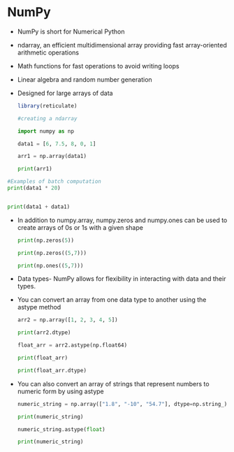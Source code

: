 # NumPy

-   NumPy is short for Numerical Python

-   ndarray, an efficient multidimensional array providing fast array-oriented arithmetic operations

-   Math functions for fast operations to avoid writing loops

-   Linear algebra and random number generation

-   Designed for large arrays of data

    ```r
    library(reticulate)
    ```

    ```python

    #creating a ndarray

    import numpy as np 

    data1 = [6, 7.5, 8, 0, 1]

    arr1 = np.array(data1)

    print(arr1)

    ```

```python

#Examples of batch computation 
print(data1 * 20)


print(data1 + data1)
```

-   In addition to numpy.array, numpy.zeros and numpy.ones can be used to create arrays of 0s or 1s with a given shape \

    ```python

    print(np.zeros(5))

    print(np.zeros((5,7)))

    print(np.ones((5,7)))
    ```

-   Data types- NumPy allows for flexibility in interacting with data and their types.

-   You can convert an array from one data type to another using the astype method

    ```python

    arr2 = np.array([1, 2, 3, 4, 5])

    print(arr2.dtype)

    float_arr = arr2.astype(np.float64)

    print(float_arr)

    print(float_arr.dtype)

    ```

-   You can also convert an array of strings that represent numbers to numeric form by using astype

    ```python

    numeric_string = np.array(["1.8", "-10", "54.7"], dtype=np.string_)

    print(numeric_string)

    numeric_string.astype(float)

    print(numeric_string)
    ```
